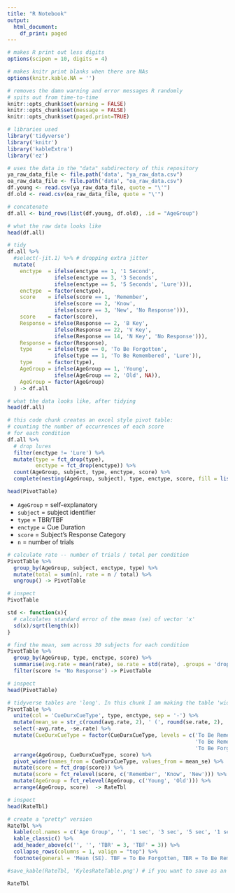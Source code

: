 ```yaml
---
title: "R Notebook"
output: 
  html_document:
    df_print: paged
---
```


```r
# makes R print out less digits
options(scipen = 10, digits = 4)

# makes knitr print blanks when there are NAs
options(knitr.kable.NA = '')

# removes the damn warning and error messages R randomly
# spits out from time-to-time
knitr::opts_chunk$set(warning = FALSE)
knitr::opts_chunk$set(message = FALSE)
knitr::opts_chunk$set(paged.print=TRUE)
```

```r
# libraries used
library('tidyverse')
library('knitr')
library('kableExtra')
library('ez')
```

```r
# uses the data in the "data" subdirectory of this repository
ya_raw_data_file <- file.path('data', "ya_raw_data.csv")
oa_raw_data_file <- file.path('data', "oa_raw_data.csv")
df.young <- read.csv(ya_raw_data_file, quote = "\'")
df.old <- read.csv(oa_raw_data_file, quote = "\'")
```

```r
# concatenate
df.all <- bind_rows(list(df.young, df.old), .id = "AgeGroup")

# what the raw data looks like
head(df.all)
```

```r
# tidy
df.all %>%
  #select(-jit.1) %>% # dropping extra jitter
  mutate(
    enctype  = ifelse(enctype == 1, '1 Second',
               ifelse(enctype == 3, '3 Seconds', 
               ifelse(enctype == 5, '5 Seconds', 'Lure'))),
    enctype  = factor(enctype),
    score    = ifelse(score == 1, 'Remember',
               ifelse(score == 2, 'Know',
               ifelse(score == 3, 'New', 'No Response'))),
    score    = factor(score),
    Response = ifelse(Response == 2, 'B Key',
               ifelse(Response == 22, 'V Key',
               ifelse(Response == 14, 'N Key', 'No Response'))),
    Response = factor(Response),
    type     = ifelse(type == 0, 'To Be Forgotten', 
               ifelse(type == 1, 'To Be Remembered', 'Lure')),
    type     = factor(type),
    AgeGroup = ifelse(AgeGroup == 1, 'Young', 
               ifelse(AgeGroup == 2, 'Old', NA)),
    AgeGroup = factor(AgeGroup)
  ) -> df.all

# what the data looks like, after tidying
head(df.all)
```

```r
# this code chunk creates an excel style pivot table:
# counting the number of occurrences of each score
# for each condition
df.all %>%
  # drop lures
  filter(enctype != 'Lure') %>%
  mutate(type = fct_drop(type),
         enctype = fct_drop(enctype)) %>%
  count(AgeGroup, subject, type, enctype, score) %>%
  complete(nesting(AgeGroup, subject), type, enctype, score, fill = list(n = 0)) -> PivotTable

head(PivotTable)
```

+ `AgeGroup` = self-explanatory  
+ `subject` = subject identifier  
+ `type` = TBR/TBF  
+ `enctype` = Cue Duration  
+ `score` = Subject's Response Category  
+ `n` = number of trials  

```r
# calculate rate -- number of trials / total per condition
PivotTable %>% 
  group_by(AgeGroup, subject, enctype, type) %>% 
  mutate(total = sum(n), rate = n / total) %>% 
  ungroup() -> PivotTable

# inspect
PivotTable
```

```r
std <- function(x){
  # calculates standard error of the mean (se) of vector 'x'
  sd(x)/sqrt(length(x))
}

# find the mean, sem across 30 subjects for each condition  
PivotTable %>%
  group_by(AgeGroup, type, enctype, score) %>% 
  summarise(avg.rate = mean(rate), se.rate = std(rate), .groups = 'drop') %>%
  filter(score != 'No Response') -> PivotTable

# inspect
head(PivotTable)
```  

```r
# tidyverse tables are 'long'. In this chunk I am making the table 'wide'
PivotTable %>%
  unite(col = 'CueDurxCueType', type, enctype, sep = '-') %>% 
  mutate(mean_se = str_c(round(avg.rate, 2), ' (', round(se.rate, 2), ')')) %>% 
  select(-avg.rate, -se.rate) %>%
  mutate(CueDurxCueType = factor(CueDurxCueType, levels = c('To Be Remembered-1 Second', 'To Be Remembered-3 Seconds', 
                                                            'To Be Remembered-5 Seconds', 'To Be Forgotten-1 Second', 
                                                            'To Be Forgotten-3 Seconds', 'To Be Forgotten-5 Seconds'))) %>%
  arrange(AgeGroup, CueDurxCueType, score) %>%
  pivot_wider(names_from = CueDurxCueType, values_from = mean_se) %>%
  mutate(score = fct_drop(score)) %>%
  mutate(score = fct_relevel(score, c('Remember', 'Know', 'New'))) %>%
  mutate(AgeGroup = fct_relevel(AgeGroup, c('Young', 'Old'))) %>%
  arrange(AgeGroup, score)  -> RateTbl

# inspect
head(RateTbl)
```

```r
# create a "pretty" version
RateTbl %>%
  kable(col.names = c('Age Group', '', '1 sec', '3 sec', '5 sec', '1 sec', '3 sec', '5 sec')) %>%
  kable_classic() %>%
  add_header_above(c('', '', 'TBR' = 3, 'TBF' = 3)) %>%
  collapse_rows(columns = 1, valign = "top") %>%
  footnote(general = 'Mean (SE). TBF = To Be Forgotten, TBR = To Be Remembered') -> RateTbl

#save_kable(RateTbl, 'KylesRateTable.png') # if you want to save as an image

RateTbl
```